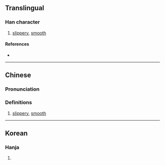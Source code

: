 {{character info/new}}
==Translingual==

===Han character===
{{Han char|rn=85|rad=水|as=13|sn=16|four=|canj=EYGQ|ids=⿰氵達}}

# [[slippery]], [[smooth]]

====References====
* {{Han ref|kx=0654.130|dkj=18434|dj=1064.110|hdz=31736.040|uh=6FBE|ud=28606}}

----

==Chinese==
{{zh-forms|s=㳠}}

===Pronunciation===
{{zh-pron
|m=tà
|c=taat3
|mc=y
|oc=y
|ma=
|cat=a
}}

===Definitions===
{{zh-hanzi}}

# [[slippery]], [[smooth]]

----

==Korean==

===Hanja===
{{ko-hanja|hangeul=단|eumhun=|rv=dan|mr=tan|y=tan}}

# {{defn|lang=ko|sort=水13}}